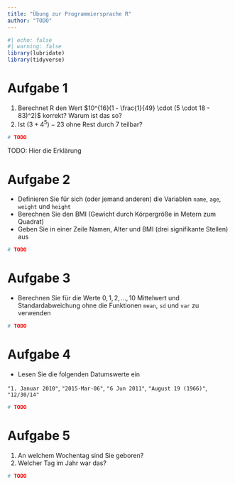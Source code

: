 ```yaml
---
title: "Übung zur Programmiersprache R"
author: "TODO"
---
```


```r
#| echo: false
#| warning: false
library(lubridate)
library(tidyverse)
```

# Aufgabe 1

1.  Berechnet R den Wert $10^{16}(1 - \frac{1}{49} \cdot (5 \cdot 18 - 83)^2)$ korrekt? Warum ist das so?
2.  Ist $(3 + 4^5) - 23$ ohne Rest durch 7 teilbar?

```r
# TODO
```

TODO: Hier die Erklärung

# Aufgabe 2

-   Definieren Sie für sich (oder jemand anderen) die Variablen `name`, `age`, `weight` und `height`
-   Berechnen Sie den BMI (Gewicht durch Körpergröße in Metern zum Quadrat)
-   Geben Sie in einer Zeile Namen, Alter und BMI (drei signifikante Stellen) aus

```r
# TODO
```

# Aufgabe 3

-   Berechnen Sie für die Werte $0, 1, 2, \dots, 10$ Mittelwert und Standardabweichung ohne die Funktionen `mean`, `sd` und `var` zu verwenden

```r
# TODO
```

# Aufgabe 4

-   Lesen Sie die folgenden Datumswerte ein

`"1. Januar 2010"`, `"2015-Mar-06"`, `"6 Jun 2011"`, `"August 19 (1966)"`, `"12/30/14"`

```r
# TODO
```

# Aufgabe 5

1.  An welchem Wochentag sind Sie geboren?
2.  Welcher Tag im Jahr war das?

```r
# TODO
```
